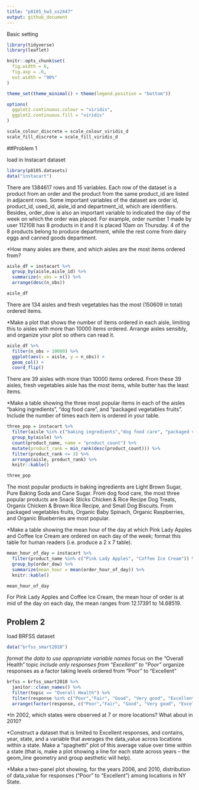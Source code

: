 ```yaml
---
title: "p8105_hw3_xs2447"
output: github_document
---
```

Basic setting
```r
library(tidyverse)
library(leaflet)

knitr::opts_chunk$set(
  fig.width = 6,
  fig.asp = .6,
  out.width = "90%"
)

theme_set(theme_minimal() + theme(legend.position = "bottom"))

options(
  ggplot2.continuous.colour = "viridis",
  ggplot2.continuous.fill = "viridis"
)

scale_colour_discrete = scale_colour_viridis_d
scale_fill_discrete = scale_fill_viridis_d
```

##Problem 1

load in Instacart dataset

```r
library(p8105.datasets)
data("instacart")
```

There are 1384617 rows and 15 variables. Each row of the dataset is a product from an order and the product from the same product_id are listed in adjacent rows. Some important variables of the dataset are order id, product_id, used_id, aisle_id and department_id, which are identifiers. Besides, order_dow is also an important variable to indicated the day of the week on which the order was placed. For example, order number 1 made by user 112108 has 8 products in it and it is placed 10am on Thursday. 4 of the 8 products belong to produce department, while the rest come from dairy eggs and canned goods department. 


*How many aisles are there, and which aisles are the most items ordered from?

```r
aisle_df = instacart %>% 
  group_by(aisle,aisle_id) %>% 
  summarize(n_obs = n()) %>% 
  arrange(desc(n_obs))

aisle_df
```
There are 134 aisles and fresh vegetables has the most (150609 in total) ordered items.


*Make a plot that shows the number of items ordered in each aisle, limiting this to aisles with more than 10000 items ordered. Arrange aisles sensibly, and organize your plot so others can read it.

```r
aisle_df %>% 
  filter(n_obs > 10000) %>% 
  ggplot(aes(x = aisle, y = n_obs)) +
  geom_col() +
  coord_flip() 
```
There are 39 aisles with more than 10000 items ordered. From these 39 aisles, fresh vegetables aisle has the most items, while butter has the least items.


*Make a table showing the three most popular items in each of the aisles “baking ingredients”, “dog food care”, and “packaged vegetables fruits”. Include the number of times each item is ordered in your table.

```r
three_pop = instacart %>% 
  filter(aisle %in% c("baking ingredients","dog food care", "packaged vegetables fruits")) %>% 
  group_by(aisle) %>% 
  count(product_name, name = "product_count") %>% 
  mutate(product_rank = min_rank(desc(product_count))) %>% 
  filter(product_rank <= 3) %>% 
  arrange(aisle, product_rank) %>% 
  knitr::kable()

three_pop
```
The most popular products in baking ingredients are Light Brown Sugar, Pure Baking Soda and Cane Sugar. From dog food care, the most three popular products are Snack Sticks Chicken & Rice Recipe Dog Treats, Organix Chicken & Brown Rice Recipe, and Small Dog Biscuits. From packaged vegetables fruits, Organic Baby Spinach, Organic Raspberries, and Organic Blueberries are most popular.


*Make a table showing the mean hour of the day at which Pink Lady Apples and Coffee Ice Cream are ordered on each day of the week; format this table for human readers (i.e. produce a 2 x 7 table).

```r
mean_hour_of_day = instacart %>% 
  filter(product_name %in% c("Pink Lady Apples", "Coffee Ice Cream")) %>% 
  group_by(order_dow) %>% 
  summarize(mean_hour = mean(order_hour_of_day)) %>% 
  knitr::kable()

mean_hour_of_day
```
For Pink Lady Apples and Coffee Ice Cream, the mean hour of order is at mid of the day on each day, the mean ranges from 12.17391 to 14.68519.

## Problem 2

load BRFSS dataset

```r
data("brfss_smart2010")
```

*format the data to use appropriate variable names
*focus on the “Overall Health” topic
*include only responses from “Excellent” to “Poor”
*organize responses as a factor taking levels ordered from “Poor” to “Excellent”

```r
brfss = brfss_smart2010 %>% 
  janitor::clean_names() %>% 
  filter(topic == "Overall Health") %>%
  filter(response %in% c("Poor","Fair", "Good", "Very good", "Excellent")) %>% 
  arrange(factor(response, c("Poor","Fair", "Good", "Very good", "Excellent")))
```


*In 2002, which states were observed at 7 or more locations? What about in 2010?


*Construct a dataset that is limited to Excellent responses, and contains, year, state, and a variable that averages the data_value across locations within a state. Make a “spaghetti” plot of this average value over time within a state (that is, make a plot showing a line for each state across years – the geom_line geometry and group aesthetic will help).


*Make a two-panel plot showing, for the years 2006, and 2010, distribution of data_value for responses (“Poor” to “Excellent”) among locations in NY State.